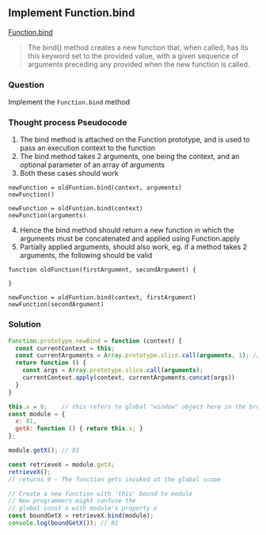 ## Implement Function.bind


[Function.bind](https://developer.mozilla.org/en-US/docs/Web/JavaScript/Reference/Global_objects/Function/bind) 

>The bind() method creates a new function that, when called, has its this keyword set to the provided value, with a given sequence of arguments preceding any provided when the new function is called.

### Question
Implement the `Function.bind` method

### Thought process Pseudocode
1. The bind method is attached on the Function prototype, and is used to pass an execution context to the function
2. The bind method takes 2 arguments, one being the context, and an optional parameter of an array of arguments
3. Both these cases should work

```text
newFunction = oldFuntion.bind(context, arguments)
newFunction()

newFunction = oldFuntion.bind(context)
newFunction(arguments)
```
4. Hence the bind method should return a new function in which the arguments must be concatenated and applied using
Function.apply
5. Partially applied arguments, should also work, eg. if a method takes 2 arguments, the following should be valid
```text
function oldFunction(firstArgument, secondArgument) {
  
}

newFunction = oldFuntion.bind(context, firstArgument)
newFunction(secondArgument)

```

### Solution
```javascript
Function.prototype.newBind = function (context) {
  const currentContext = this;
  const currentArguments = Array.prototype.slice.call(arguments, 1); // Dont need the context
  return function () {
    const args = Array.prototype.slice.call(arguments);
    currentContext.apply(context, currentArguments.concat(args))
  }
}

this.x = 9;    // this refers to global "window" object here in the browser
const module = {
  x: 81,
  getX: function () { return this.x; }
};

module.getX(); // 81

const retrieveX = module.getX;
retrieveX();
// returns 9 - The function gets invoked at the global scope

// Create a new function with 'this' bound to module
// New programmers might confuse the
// global const x with module's property x
const boundGetX = retrieveX.bind(module);
console.log(boundGetX()); // 81

``` 

